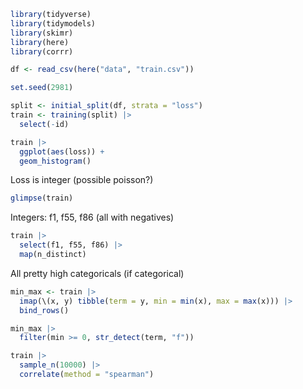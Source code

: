 ```r
library(tidyverse)
library(tidymodels)
library(skimr)
library(here)
library(corrr)
```

```r
df <- read_csv(here("data", "train.csv"))
```

```r
set.seed(2981)

split <- initial_split(df, strata = "loss")
train <- training(split) |> 
  select(-id)
```

```r
train |>
  ggplot(aes(loss)) +
  geom_histogram()
```

Loss is integer (possible poisson?)

```r
glimpse(train)
```

Integers: f1, f55, f86 (all with negatives)

```r
train |>
  select(f1, f55, f86) |>
  map(n_distinct)
```

All pretty high categoricals (if categorical)

```r
min_max <- train |>
  imap(\(x, y) tibble(term = y, min = min(x), max = max(x))) |>
  bind_rows()

min_max |>
  filter(min >= 0, str_detect(term, "f"))
```

```r
train |> 
  sample_n(10000) |> 
  correlate(method = "spearman")
```

